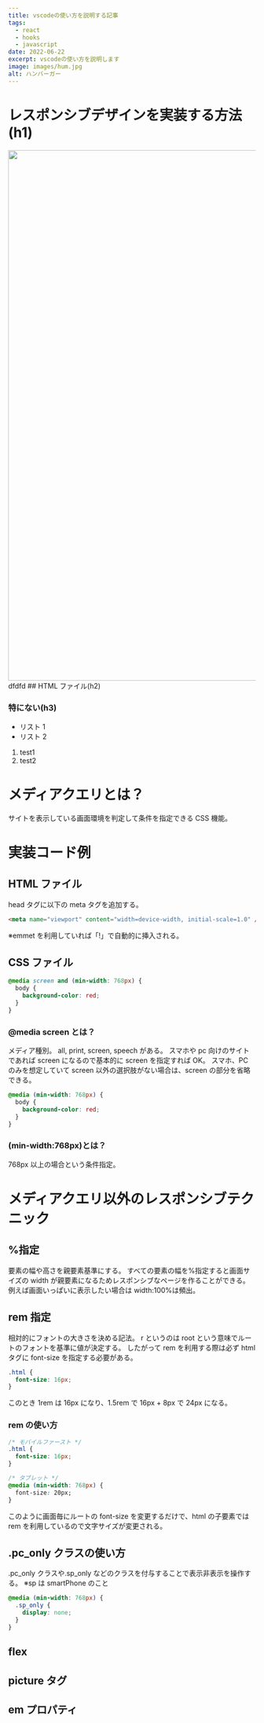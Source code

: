```yaml
---
title: vscodeの使い方を説明する記事
tags:
  - react
  - hooks
  - javascript
date: 2022-06-22
excerpt: vscodeの使い方を説明します
image: images/hum.jpg
alt: ハンバーガー
---
```


# レスポンシブデザインを実装する方法(h1)

<Center>
  <Image src='/images/hum.jpg' alt='ハンバーガー' width='1920px' height='1080px' />
</Center>
dfdfd ## HTML ファイル(h2)

### 特にない(h3)

- リスト 1
- リスト 2

1. test1
2. test2

# メディアクエリとは？

サイトを表示している画面環境を判定して条件を指定できる CSS 機能。

# 実装コード例

## HTML ファイル

head タグに以下の meta タグを追加する。

```html
<meta name="viewport" content="width=device-width, initial-scale=1.0" />
```

※emmet を利用していれば「!」で自動的に挿入される。

## CSS ファイル

```css
@media screen and (min-width: 768px) {
  body {
    background-color: red;
  }
}
```

### @media screen とは？

メディア種別。
all, print, screen, speech がある。
スマホや pc 向けのサイトであれば screen になるので基本的に screen を指定すれば OK。
スマホ、PC のみを想定していて screen 以外の選択肢がない場合は、screen の部分を省略できる。

```css
@media (min-width: 768px) {
  body {
    background-color: red;
  }
}
```

### (min-width:768px)とは？

768px 以上の場合という条件指定。

# メディアクエリ以外のレスポンシブテクニック

## %指定

要素の幅や高さを親要素基準にする。
すべての要素の幅を%指定すると画面サイズの width が親要素になるためレスポンシブなページを作ることができる。
例えば画面いっぱいに表示したい場合は width:100%は頻出。

## rem 指定

相対的にフォントの大きさを決める記法。
r というのは root という意味でルートのフォントを基準に値が決定する。
したがって rem を利用する際は必ず html タグに font-size を指定する必要がある。

```css
.html {
  font-size: 16px;
}
```

このとき 1rem は 16px になり、1.5rem で 16px + 8px で 24px になる。

### rem の使い方

```css
/* モバイルファースト */
.html {
  font-size: 16px;
}

/* タブレット */
@media (min-width: 768px) {
  font-size: 20px;
}
```

このように画面毎にルートの font-size を変更するだけで、html の子要素では rem を利用しているので文字サイズが変更される。

## .pc_only クラスの使い方

.pc_only クラスや.sp_only などのクラスを付与することで表示非表示を操作する。
※sp は smartPhone のこと

```css
@media (min-width: 768px) {
  .sp_only {
    display: none;
  }
}
```

## flex

## picture タグ

## em プロパティ
